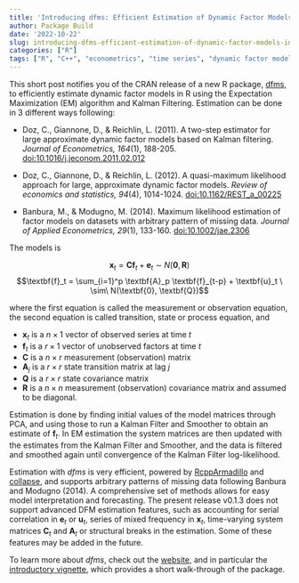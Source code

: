 ```yaml
---
title: 'Introducing dfms: Efficient Estimation of Dynamic Factor Models in R'
author: Package Build
date: '2022-10-22'
slug: introducing-dfms-efficient-estimation-of-dynamic-factor-models-in-r
categories: ["R"]
tags: ["R", "C++", "econometrics", "time series", "dynamic factor models"]
---
```


This short post notifies you of the CRAN release of a new R package, [dfms](<https://CRAN.R-project.org/package=dfms>), to efficiently estimate dynamic factor models in R using the Expectation Maximization (EM) algorithm and Kalman Filtering. Estimation can be done in 3 different ways following:

- Doz, C., Giannone, D., & Reichlin, L. (2011). A two-step estimator for large approximate dynamic factor models based on Kalman filtering. *Journal of Econometrics, 164*(1), 188-205. <doi:10.1016/j.jeconom.2011.02.012> 

- Doz, C., Giannone, D., & Reichlin, L. (2012). A quasi-maximum likelihood approach for large, approximate dynamic factor models. *Review of economics and statistics, 94*(4), 1014-1024. <doi:10.1162/REST_a_00225>

- Banbura, M., & Modugno, M. (2014). Maximum likelihood estimation of factor models on datasets with arbitrary pattern of missing data. *Journal of Applied Econometrics, 29*(1), 133-160. <doi:10.1002/jae.2306>

The models is

$$\textbf{x}_t = \textbf{C} \textbf{f}_t + \textbf{e}_t \ \sim\  N(\textbf{0}, \textbf{R})$$
$$\textbf{f}_t = \sum_{i=1}^p \textbf{A}_p \textbf{f}_{t-p} + \textbf{u}_t \ \sim\  N(\textbf{0}, \textbf{Q})$$

where the first equation is called the measurement or observation equation, the second equation is called transition, state or process equation, and

- $\textbf{x}_t$ is a $n \times 1$ vector of observed series at time $t$
- $\textbf{f}_t$ is a $r \times 1$ vector of unobserved factors at time $t$
- $\textbf{C}$ is a $n \times r$ measurement (observation) matrix
- $\textbf{A}_j$ is a $r \times r$ state transition matrix at lag $j$
- $\textbf{Q}$ is a $r \times r$ state covariance matrix
- $\textbf{R}$ is a $n \times n$ measurement (observation) covariance matrix and assumed to be diagonal.

Estimation is done by finding initial values of the model matrices through PCA, and using those to run a Kalman Filter and Smoother to obtain an estimate of $\textbf{f}_t$. In EM estimation the system matrices are then updated with the estimates from the Kalman Filter and Smoother, and the data is filtered and smoothed again until convergence of the Kalman Filter log-likelihood. 

Estimation with *dfms* is very efficient, powered by [RcppArmadillo](<https://CRAN.R-project.org/package=RcppArmadillo>) and [collapse](<https://CRAN.R-project.org/package=collapse>), and supports arbitrary patterns of missing data following Banbura and Modugno (2014). A comprehensive set of methods allows for easy model interpretation and forecasting. The present release  	v0.1.3 does not support advanced DFM estimation features, such as accounting for serial correlation in $\textbf{e}_t$ or $\textbf{u}_t$, series of mixed frequency in $\textbf{x}_t$, time-varying system matrices $\textbf{C}_t$ and $\textbf{A}_t$ or structural breaks in the estimation. Some of these features may be added in the future. 

To learn more about *dfms*, check out the [website](<https://sebkrantz.github.io/dfms/>), and in particular the [introductory vignette](<https://sebkrantz.github.io/dfms/articles/introduction.html>), which provides a short walk-through of the package. 